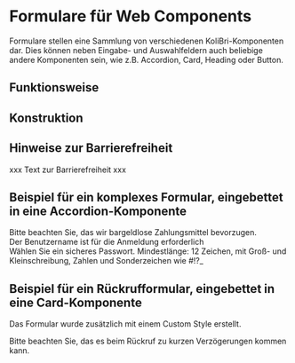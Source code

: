 
<Meta title="Web Components/Form/Pure" argTypes={argTypes} />

# Formulare für Web Components

Formulare stellen eine Sammlung von verschiedenen KoliBri-Komponenten dar. Dies können neben Eingabe- und Auswahlfeldern auch
beliebige andere Komponenten sein, wie z.B. Accordion, Card, Heading oder Button.

## Funktionsweise

## Konstruktion

## Hinweise zur Barrierefreiheit

xxx Text zur Barrierefreiheit xxx

## Beispiel für ein komplexes Formular, eingebettet in eine Accordion-Komponente

<Canvas>
	<div>
		<kol-badge _text="* Pflichtfeld" style={{ display: 'block', marginBottom: '10px' }} />
		<kol-accordion _heading="Kontakdaten" _level="1">
			<div slot="content">
				<div id="row1" style={{ display: 'flex' }}>
					<div style={{ width: '50%', padding: '0px 5px' }}>
						<kol-input
							_value="Frau"
							_mandatory
							_name="ansprache"
							_id="ansprache"
							_label="Ansprache"
							_options={KoliBriDevHelper.stringifyJson([
								{ value: 'Herr', label: 'Herr' },
								{ value: 'Frau', label: 'Frau' },
								{ value: 'Firma', label: 'Firma' },
							])}
							_type="radio"
						></kol-input>
					</div>
					<div style={{ width: '50%', padding: '0px 5px' }}></div>
				</div>
				<div id="row2" style={{ display: 'flex', marginTop: '10px' }}>
					<div style={{ width: '50%', padding: '0px 5px' }}>
						<kol-input _mandatory _name="vorname" _id="vorname" _label="Vorname" _placeholder="Ihr Vorname" _type="text"></kol-input>
					</div>
					<div style={{ width: '50%', padding: '0px 5px' }}>
						<kol-input _mandatory _name="nachname" _id="nachname" _label="Nachname" _placeholder="Ihr Nachname" _type="text"></kol-input>
					</div>
				</div>
				<div id="row3" style={{ display: 'flex', marginTop: '10px' }}>
					<div style={{ width: '50%', padding: '0px 5px' }}>
						<kol-input _mandatory _name="adresse" _id="adresse" _label="Adresse" _placeholder="Ihr Adresse" _type="text"></kol-input>
					</div>
					<div style={{ width: '50%', padding: '0px 5px' }}>
						<div style={{ display: 'flex' }}>
							<div style={{ width: '20%', paddingRight: '5px' }}>
								<kol-input _mandatory _name="postleitzahl" _id="postleitzahl" _label="Postleitzahl" _placeholder="Postleitzahl" _type="text"></kol-input>
							</div>
							<div style={{ width: '80%' }}>
								<kol-input _mandatory _name="ort" _id="ort" _label="Ort" _placeholder="Ihr Ort" _type="text"></kol-input>
							</div>
						</div>
					</div>
				</div>
				<div id="row4" style={{ display: 'flex', marginTop: '10px' }}>
					<div style={{ width: '50%', padding: '0px 5px' }}>
						<kol-input _mandatory _name="telefon" _id="telefon" _label="Telefon" _placeholder="Ihre Telefonnummer" _type="text"></kol-input>
					</div>
					<div style={{ width: '50%', padding: '0px 5px' }}>
						<kol-input _mandatory _name="email" _id="email" _label="E-Mail" _placeholder="Ihr E-Mail-Adresse" _type="email"></kol-input>
					</div>
				</div>
			</div>
		</kol-accordion>
		<kol-accordion _heading="Zahlungsdaten" _level="1">
			<div slot="content">
				<div id="row1" style={{ display: 'flex' }}>
					<div style={{ width: '50%', padding: '0px 5px' }}>
						<kol-input
							_value="Rechnung"
							_mandatory
							_name="zahlart"
							_id="zahlart"
							_label="Zahlunsgmittel"
							_options={KoliBriDevHelper.stringifyJson([
								{ value: 'Bar', label: 'Bar' },
								{ value: 'Rechnung', label: 'Rechnung' },
								{ value: 'Lastschrift', label: 'Lastschrift' },
							])}
							_type="select"
						></kol-input>
					</div>
					<div style={{ width: '50%', padding: '0px 5px' }}></div>
				</div>
				<div id="row2" style={{ display: 'flex', marginTop: '10px' }}>
					<div style={{ width: '100%', padding: '0px 5px' }}>
						<kol-details _summary="Hinweis" _open>
							Bitte beachten Sie, das wir bargeldlose Zahlungsmittel bevorzugen.
						</kol-details>
					</div>
				</div>
				<div id="row3" style={{ display: 'flex', marginTop: '10px' }}>
					<div style={{ width: '50%', padding: '0px 5px' }}>
						<kol-input _mandatory _name="inhaber" _id="inhaber" _label="Kontoinhaber" _placeholder="Kontoinhaber" _type="text"></kol-input>
					</div>
					<div style={{ width: '50%', padding: '0px 5px' }}>
						<kol-input _mandatory _name="iban" _id="iban" _label="IBAN" _placeholder="IBAN" _type="text"></kol-input>
					</div>
				</div>
				<div id="row4" style={{ display: 'flex', marginTop: '10px' }}>
					<div style={{ width: '50%', padding: '0px 5px' }}>
						<kol-input _mandatory _name="bic" _id="bic" _label="BIC" _placeholder="BIC" _type="text"></kol-input>
					</div>
					<div style={{ width: '50%', padding: '0px 5px' }}>
						<kol-input _mandatory _name="bank" _id="bank" _label="Bank" _placeholder="Name der Bank" _type="text"></kol-input>
					</div>
				</div>
			</div>
		</kol-accordion>
		<kol-accordion _heading="Kundenkonto" _level="1">
			<div slot="content">
				<div id="row1" style={{ display: 'flex' }}>
					<div style={{ width: '50%', padding: '0px 5px' }}>
						<kol-input _value="" _mandatory _name="username" _id="username" _label="Benutzername" _placeholder="Benutzername" _type="text"></kol-input>
						<kol-indented-text>Der Benutzername ist für die Anmeldung erforderlich</kol-indented-text>
					</div>
					<div style={{ width: '50%', padding: '0px 5px' }}>
						<kol-input _mandatory _name="password" _id="password" _label="Passwort" _placeholder="Passwort" _type="text"></kol-input>
						<kol-indented-text>
							Wählen Sie ein sicheres Passwort. Mindestlänge: 12 Zeichen, mit Groß- und Kleinschreibung, Zahlen und Sonderzeichen wie #!?_
						</kol-indented-text>
					</div>
				</div>
			</div>
		</kol-accordion>
		<kol-accordion _heading="Ihre Bestellung" _level="1">
			<div slot="content">
				<div id="row1" style={{ display: 'flex' }}>
					<div style={{ width: '100%', padding: '0px 5px' }}>
						<kol-table
							_caption="Ihre Bestellung"
							_orientation="vertical"
							_headers="[{'label':'Art.-Nr.:','key':'artnr'},{'label':'Artikel','key':'artikel'},{'label':'Anzahl','key':'anzahl'},{'label':'Einzelpreis','key':'ep'},{'label':'Gesamtpreis','key':'gp'}]"
							_data="[{'artnr':'123456','artikel':'Artikel 1','anzahl':'2','ep':'1299,00€','gp':'2598,00€'},{'artnr':'123456','artikel':'Artikel 2','anzahl':'2','ep':'1299,00€','gp':'2598,00€'},{'artnr':'123456','artikel':'Artikel 3','anzahl':'2','ep':'1299,00€','gp':'2598,00€'}]"
						></kol-table>
					</div>
				</div>
			</div>
		</kol-accordion>
		<kol-accordion _heading="Zusammenfassung" _level="1">
			<div slot="content">
				<div id="row1" style={{ display: 'flex' }}>
					<div style={{ width: '100%', padding: '0px 5px' }}>
						<kol-input
							_value=""
							_mandatory
							_name="acceptds"
							_id="acceptds"
							_label="Ich habe die <kol-link _href='#'>Datenschutzerklärung</kol-link> gelesen und zur Kenntnis genommen"
							_type="checkbox"
						></kol-input>
						<kol-input
							_value=""
							_mandatory
							_name="acceptag"
							_id="acceptag"
							_label="Ich habe die <kol-link _href='#'>Allgemeinen Geschäftsbedingungen</kol-link> gelesen und zur Kenntnis genommen"
							_type="checkbox"
						></kol-input>
						<kol-input _value="" _name="newsletter" _id="newsletter" _label="Ich möchte den Newsletter abonnieren" _as-switch _type="checkbox"></kol-input>
						<kol-button _label="Absenden" _icon="icofont-envelope" />
					</div>
				</div>
			</div>
		</kol-accordion>
	</div>
</Canvas>

## Beispiel für ein Rückrufformular, eingebettet in eine Card-Komponente

Das Formular wurde zusätzlich mit einem Custom Style erstellt.

<Canvas>
	<div>
		<kol-badge _text="* Pflichtfeld" style={{ display: 'block', marginBottom: '10px' }} />
		<kol-card _headline="Rückruf anfordern" _level="1" style={{ display: 'block', border: '2px solid #000', padding: '10px' }}>
			<div slot="content">
				<div id="row1" style={{ display: 'flex' }}>
					<div style={{ width: '50%', padding: '0px 5px' }}>
						<kol-input
							_value="09:00"
							_mandatory
							_name="time"
							_id="time"
							_label="Rückruf um"
							_options={KoliBriDevHelper.stringifyJson([
								{ value: '09:00', label: '09:00' },
								{ value: '10:00', label: '10:00' },
								{ value: '11:00', label: '11:00' },
								{ value: '12:00', label: '12:00' },
								{ value: '13:00', label: '13:00' },
							])}
							_type="select"
						></kol-input>
						<kol-indented-text>Bitte beachten Sie, das es beim Rückruf zu kurzen Verzögerungen kommen kann.</kol-indented-text>
					</div>
					<div style={{ width: '50%', padding: '0px 5px' }}></div>
				</div>
				<div id="row3" style={{ display: 'flex', marginTop: '10px' }}>
					<div style={{ width: '50%', padding: '0px 5px' }}>
						<kol-input _mandatory _name="name" _id="name" _label="Name" _placeholder="Ihr Vor- und Nachname" _type="text"></kol-input>
					</div>
					<div style={{ width: '50%', padding: '0px 5px' }}>
						<kol-input _name="firma" _id="firma" _label="Firma" _placeholder="Ihre Firma" _type="text"></kol-input>
					</div>
				</div>
				<div id="row4" style={{ display: 'flex', marginTop: '10px' }}>
					<div style={{ width: '100%', padding: '0px 5px' }}>
						<kol-input _name="bemerkungen" _id="bemerkungen" _label="Bemerkungen" _placeholder="Ihre Bemerkungen" _type="textarea"></kol-input>
					</div>
				</div>
				<div id="row5" style={{ display: 'flex', marginTop: '10px' }}>
					<div style={{ width: '100%', padding: '0px 5px' }}>
						<kol-input
							_value=""
							_mandatory
							_name="acceptds"
							_id="acceptds"
							_label="Ich habe die <kol-link _href='#'>Datenschutzerklärung</kol-link> gelesen und zur Kenntnis genommen"
							_type="checkbox"
						></kol-input>
						<kol-input
							_value=""
							_mandatory
							_name="acceptag"
							_id="acceptag"
							_label="Ich habe die <kol-link _href='#'>Allgemeinen Geschäftsbedingungen</kol-link> gelesen und zur Kenntnis genommen"
							_type="checkbox"
						></kol-input>
						<kol-button _label="Rückruf anfordern" _icon="icofont-phone" />
					</div>
				</div>
			</div>
		</kol-card>
	</div>
</Canvas>
